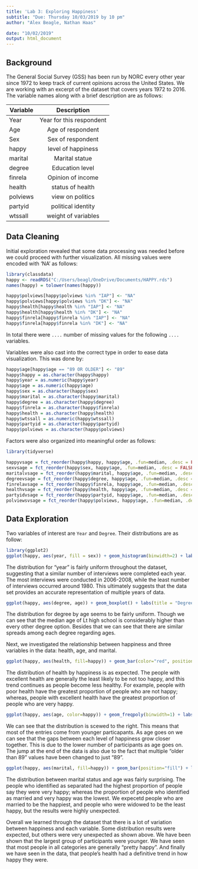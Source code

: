 ```yaml
---
title: 'Lab 3: Exploring Happiness'
subtitle: "Due: Thursday 10/03/2019 by 10 pm"
author: "Alex Beagle, Nathan Haas"

date: "10/02/2019"
output: html_document
---
```



## Background

The General Social Survey (GSS) has been run by NORC every other year since 1972 to keep track of current opinions across the United States. We are working with an excerpt of the dataset that covers years 1972 to 2016. The variable names along with a brief description are as follows: 

| Variable      | Description   |    
| ------------- |:-------------:| 
| Year          | Year for this respondent | 
| Age           | Age of respondent | 
| Sex           | Sex of respondent | 
| happy         | level of happiness |
| marital       | Marital statue|
| degree        | Education level |
| finrela       | Opinion of income |
| health        | status of health |
| polviews      | view on politics |
| partyid       | political identity |
| wtssall       | weight of variables |

## Data Cleaning 

Initial exploration revealed that some data processing was needed before we could proceed with further visualization. All missing values were encoded with 'NA' as follows:

```r
library(classdata)
happy <- readRDS("C:/Users/beagl/OneDrive/Documents/HAPPY.rds")
names(happy) = tolower(names(happy))

happy$polviews[happy$polviews %in% "IAP"] <- "NA"
happy$polviews[happy$polviews %in% "DK"] <- "NA"
happy$health[happy$health %in% "IAP"] <- "NA"
happy$health[happy$health %in% "DK"] <- "NA"
happy$finrela[happy$finrela %in% "IAP"] <- "NA"
happy$finrela[happy$finrela %in% "DK"] <- "NA"
```

In total there were `....` number of missing values for the following `....` variables. 

Variables were also cast into the correct type in order to ease data visualization. This was done by:

```r
happy$age[happy$age == "89 OR OLDER"] <- "89"
happy$happy = as.character(happy$happy)
happy$year = as.numeric(happy$year)
happy$age = as.numeric(happy$age)
happy$sex = as.character(happy$sex)
happy$marital = as.character(happy$marital)
happy$degree = as.character(happy$degree)
happy$finrela = as.character(happy$finrela)
happy$health = as.character(happy$health)
happy$wtssall = as.numeric(happy$wtssall)
happy$partyid = as.character(happy$partyid)
happy$polviews = as.character(happy$polviews)
```

Factors were also organized into meaningful order as follows: 

```r
library(tidyverse)

happyvsage = fct_reorder(happy$happy, happy$age, .fun=median, .desc = FALSE)
sexvsage = fct_reorder(happy$sex, happy$age, .fun=median, .desc = FALSE)
maritalvsage = fct_reorder(happy$marital, happy$age, .fun=median, .desc = FALSE)
degreevsage = fct_reorder(happy$degree, happy$age, .fun=median, .desc = FALSE)
finrelavsage = fct_reorder(happy$finrela, happy$age, .fun=median, .desc = FALSE)
healthvsage = fct_reorder(happy$health, happy$age, .fun=median, .desc = FALSE)
partyidvsage = fct_reorder(happy$partyid, happy$age, .fun=median, .desc = FALSE)
polviewsvsage = fct_reorder(happy$polviews, happy$age, .fun=median, .desc = FALSE)
```


## Data Exploration 

Two variables of interest are `Year` and `Degree`. Their distributions are as follow:


```r
library(ggplot2)
ggplot(happy, aes(year, fill = sex)) + geom_histogram(binwidth=2) + labs(title="Histogram of Age by Sex", x="Year", y="Count")
```


The distribution for "year" is fairly uniform throughout the dataset, suggesting that a similar number of interviews were completed each year. The most interviews were conducted in 2006-2008, while the least number of interviews occurred around 1980. This ultimately suggests that the data set provides an accurate representation of multiple years of data.
 
 
```r
ggplot(happy, aes(degree, age)) + geom_boxplot() + labs(title = "Degree by Age")
```


The distribution for degree by age seems to be fairly uniform.  Though we can see that the median age of Lt high school is considerably higher than every other degree option. Besides that we can see that there are similar spreads among each degree regarding ages.


Next, we investigated the relationship between happiness and three variables in the data: health, age, and marital.


```r
ggplot(happy, aes(health, fill=happy)) + geom_bar(color="red", position="fill") + coord_flip() + labs(title = "Barchart of Health Regarding Happiness", y="Percentage", x="Health")
```


The distribution of health by happiness is as expected. The people with excellent health are generally the least likely to be not too happy, and this trend continues as people become less healthy. For example, people with poor health have the greatest proportion of people who are not happy; whereas, people with excellent health have the greatest proportion of people who are very happy.


```r
ggplot(happy, aes(age, color=happy)) + geom_freqpoly(binwidth=1) + labs(title = "Happiness by Age", x="Age", y="Count")
```


We can see that the distribution is scewed to the right.  This means that most of the entries come from younger particapants.  As age goes on we can see that the gaps between each level of happiness grow closer together.  This is due to the lower number of participants as age goes on.  The jump at the end of the data is also due to the fact that multiple "older than 89" values have been changed to just "89".


```r
ggplot(happy, aes(marital, fill=happy)) + geom_bar(position="fill") + labs(title = "Barchart of Happiness Regarding Marital Status", y="Percentage", x="Level of Happiness")
```


The distribution between marital status and age was fairly surprising. The people who identified as separated had the highest proportion of people say they were very happy; whereas the proportion of people who identified as married and very happy was the lowest. We expecetd people who are married to be the happiest, and people who were widowed to be the least happy, but the results were highly unexpected.


Overall we learned through the dataset that there is a lot of variation between happiness and each variable.  Some distribution results were expected, but others were very unexpected as shown above.  We have been shown that the largest group of participants were younger.  We have seen that most people in all categories are generally "pretty happy".  And finally we have seen in the data, that people's health had a definitive trend in how happy they were.



